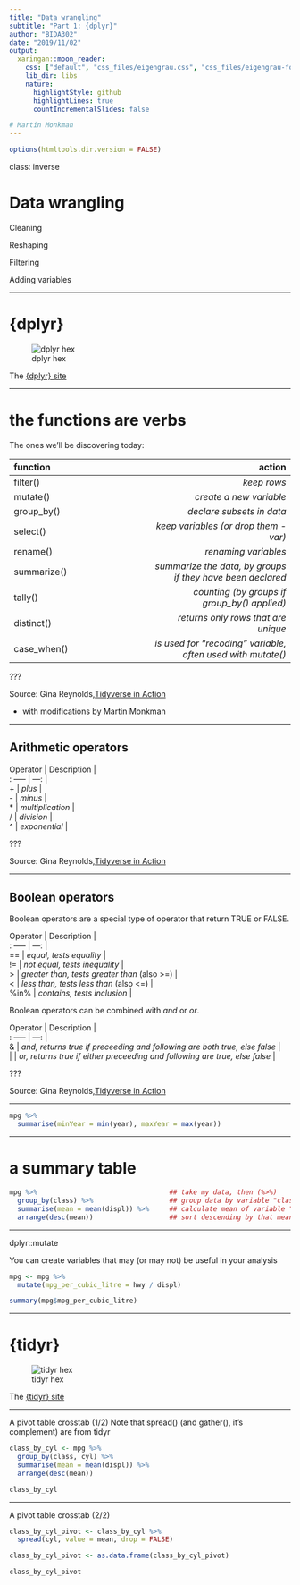 ```yaml
---
title: "Data wrangling"
subtitle: "Part 1: {dplyr}"
author: "BIDA302"
date: "2019/11/02"
output:
  xaringan::moon_reader:
    css: ["default", "css_files/eigengrau.css", "css_files/eigengrau-fonts.css"]    
    lib_dir: libs
    nature:
      highlightStyle: github
      highlightLines: true
      countIncrementalSlides: false

# Martin Monkman
---
```



```r
options(htmltools.dir.version = FALSE)
```

class: inverse

# Data wrangling

Cleaning

Reshaping

Filtering

Adding variables

---


# {dplyr}

![dplyr hex](../img/dplyr_400.png)

The [{dplyr} site](https://dplyr.tidyverse.org/index.html)


---


# the functions are verbs

The ones we'll be discovering today:

|function |action |
| :--- | ---: |
| filter()    | *keep rows*|
| mutate()    | *create a new variable*|
| group_by()  | *declare subsets in data*|
| select()    | *keep variables (or drop them -var)*|
| rename()    | *renaming variables*|
| summarize() | *summarize the data, by groups if they have been declared*|
| tally()     | *counting (by groups if group_by() applied)*|
| distinct()  | *returns only rows that are unique*| 
| case_when() | *is used for "recoding" variable, often used with mutate()*|


???

Source: Gina Reynolds,[Tidyverse in Action](https://github.com/EvaMaeRey/tidyverse_in_action)

* with modifications by Martin Monkman

---

## Arithmetic operators

| Operator | Description |
| : ----- | ---: |
| + | *plus* |
| - | *minus* |
| \* | *multiplication*  |
| / | *division* |
| ^ | *exponential* |

???

Source: Gina Reynolds,[Tidyverse in Action](https://github.com/EvaMaeRey/tidyverse_in_action)


---

## Boolean operators

Boolean operators are a special type of operator that return TRUE or FALSE.  

| Operator | Description |
| : ----- | ---: |
| == | *equal, tests equality* |
| != | *not equal, tests inequality* |
| \> | *greater than, tests greater than* (also >=) |
| < | *less than, tests less than* (also <=) |
| %in% | *contains, tests inclusion* |


Boolean operators can be combined with *and* or *or*.  

| Operator | Description |
| : ----- | ---: |
| & | *and, returns true if preceeding and following are both true, else false* |
| &#124;  | *or, returns true if either preceeding and following are true, else false* |


???

Source: Gina Reynolds,[Tidyverse in Action](https://github.com/EvaMaeRey/tidyverse_in_action)

---



```r
mpg %>%
  summarise(minYear = min(year), maxYear = max(year))

```


---

# a summary table

```r
mpg %>%                                 ## take my data, then (%>%)
  group_by(class) %>%                   ## group data by variable "class", then
  summarise(mean = mean(displ)) %>%     ## calculate mean of variable "displ" for each, then
  arrange(desc(mean))                   ## sort descending by that mean (ascending is simply "arrange(mean)")
```



---

dplyr::mutate

You can create variables that may (or may not) be useful in your analysis


```r

mpg <- mpg %>%
  mutate(mpg_per_cubic_litre = hwy / displ)

summary(mpg$mpg_per_cubic_litre)
```




---

# {tidyr}

![tidyr hex](../img/tidyr_400.png)

The [{tidyr} site](https://tidyr.tidyverse.org/)


---

A pivot table crosstab (1/2)
Note that spread() (and gather(), it's complement) are from tidyr

```r

class_by_cyl <- mpg %>%
  group_by(class, cyl) %>%
  summarise(mean = mean(displ)) %>%
  arrange(desc(mean))

class_by_cyl

```


---

A pivot table crosstab (2/2)


```r
class_by_cyl_pivot <- class_by_cyl %>%
  spread(cyl, value = mean, drop = FALSE)

class_by_cyl_pivot <- as.data.frame(class_by_cyl_pivot)

class_by_cyl_pivot
```



